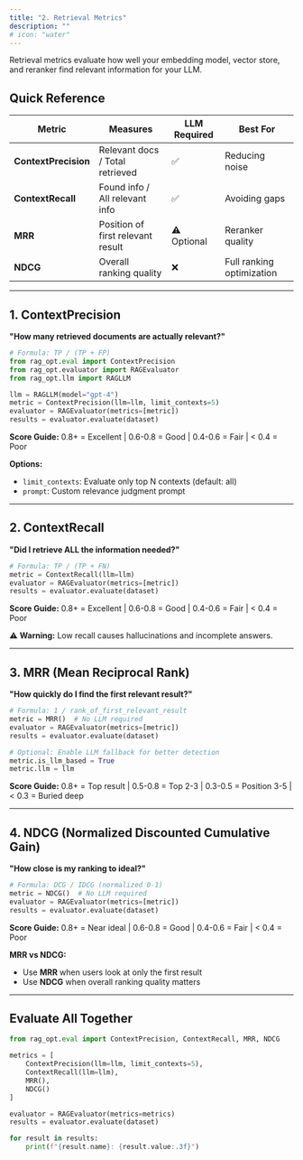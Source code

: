 ```yaml
---
title: "2. Retrieval Metrics"
description: ""
# icon: "water"
---
```


Retrieval metrics evaluate how well your embedding model, vector store, and reranker find relevant information for your LLM.

## Quick Reference

| Metric               | Measures                          | LLM Required | Best For                  |
| -------------------- | --------------------------------- | ------------ | ------------------------- |
| **ContextPrecision** | Relevant docs / Total retrieved   | ✅           | Reducing noise            |
| **ContextRecall**    | Found info / All relevant info    | ✅           | Avoiding gaps             |
| **MRR**              | Position of first relevant result | ⚠️ Optional  | Reranker quality          |
| **NDCG**             | Overall ranking quality           | ❌           | Full ranking optimization |

---

## 1. ContextPrecision

**"How many retrieved documents are actually relevant?"**

```python
# Formula: TP / (TP + FP)
from rag_opt.eval import ContextPrecision
from rag_opt.evaluator import RAGEvaluator
from rag_opt.llm import RAGLLM

llm = RAGLLM(model="gpt-4")
metric = ContextPrecision(llm=llm, limit_contexts=5)
evaluator = RAGEvaluator(metrics=[metric])
results = evaluator.evaluate(dataset)
```

**Score Guide:** 0.8+ = Excellent | 0.6-0.8 = Good | 0.4-0.6 = Fair | < 0.4 = Poor

**Options:**

- `limit_contexts`: Evaluate only top N contexts (default: all)
- `prompt`: Custom relevance judgment prompt

---

## 2. ContextRecall

**"Did I retrieve ALL the information needed?"**

```python
# Formula: TP / (TP + FN)
metric = ContextRecall(llm=llm)
evaluator = RAGEvaluator(metrics=[metric])
results = evaluator.evaluate(dataset)
```

**Score Guide:** 0.8+ = Excellent | 0.6-0.8 = Good | 0.4-0.6 = Fair | < 0.4 = Poor

⚠️ **Warning:** Low recall causes hallucinations and incomplete answers.

---

## 3. MRR (Mean Reciprocal Rank)

**"How quickly do I find the first relevant result?"**

```python
# Formula: 1 / rank_of_first_relevant_result
metric = MRR()  # No LLM required
evaluator = RAGEvaluator(metrics=[metric])
results = evaluator.evaluate(dataset)

# Optional: Enable LLM fallback for better detection
metric.is_llm_based = True
metric.llm = llm
```

**Score Guide:** 0.8+ = Top result | 0.5-0.8 = Top 2-3 | 0.3-0.5 = Position 3-5 | < 0.3 = Buried deep

---

## 4. NDCG (Normalized Discounted Cumulative Gain)

**"How close is my ranking to ideal?"**

```python
# Formula: DCG / IDCG (normalized 0-1)
metric = NDCG()  # No LLM required
evaluator = RAGEvaluator(metrics=[metric])
results = evaluator.evaluate(dataset)
```

**Score Guide:** 0.8+ = Near ideal | 0.6-0.8 = Good | 0.4-0.6 = Fair | < 0.4 = Poor

**MRR vs NDCG:**

- Use **MRR** when users look at only the first result
- Use **NDCG** when overall ranking quality matters

---

## Evaluate All Together

```python
from rag_opt.eval import ContextPrecision, ContextRecall, MRR, NDCG

metrics = [
    ContextPrecision(llm=llm, limit_contexts=5),
    ContextRecall(llm=llm),
    MRR(),
    NDCG()
]

evaluator = RAGEvaluator(metrics=metrics)
results = evaluator.evaluate(dataset)

for result in results:
    print(f"{result.name}: {result.value:.3f}")
```
